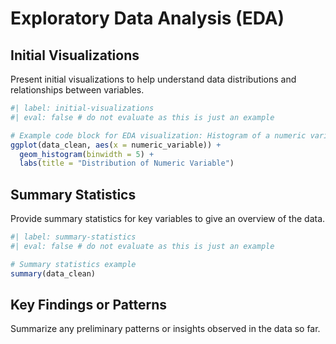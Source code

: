 # Exploratory Data Analysis (EDA)

## Initial Visualizations
Present initial visualizations to help understand data distributions and relationships between variables.

```r
#| label: initial-visualizations
#| eval: false # do not evaluate as this is just an example

# Example code block for EDA visualization: Histogram of a numeric variable (once again, we already loaded `ggplot2` in the setup chunk)
ggplot(data_clean, aes(x = numeric_variable)) +
  geom_histogram(binwidth = 5) +
  labs(title = "Distribution of Numeric Variable")
```

## Summary Statistics
Provide summary statistics for key variables to give an overview of the data.

```r
#| label: summary-statistics
#| eval: false # do not evaluate as this is just an example

# Summary statistics example
summary(data_clean)
```

## Key Findings or Patterns
Summarize any preliminary patterns or insights observed in the data so far.
